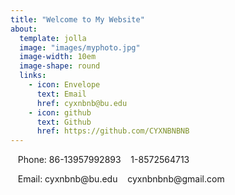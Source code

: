 ```yaml
---
title: "Welcome to My Website"
about:
  template: jolla
  image: "images/myphoto.jpg"
  image-width: 10em
  image-shape: round
  links:
    - icon: Envelope
      text: Email
      href: cyxnbnb@bu.edu
    - icon: github
      text: Github
      href: https://github.com/CYXNBNBNB
---
```

&nbsp;&nbsp;
Phone: 86-13957992893 &nbsp;&nbsp; 1-8572564713

&nbsp;&nbsp;
Email: cyxnbnb@bu.edu &nbsp;&nbsp; cyxnbnbnb@gmail.com
